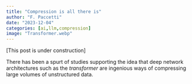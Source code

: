 ```yaml
---
title: "Compression is all there is"
author: "F. Paccetti"
date: "2023-12-04"
categories: [ai,llm,compression]
image: "Transformer.webp"
---
```


\[This post is under construction\]

There has been a spurt of studies supporting the idea that deep network architectures such as the *transformer* are ingenious ways of compressing large volumes of unstructured data.
